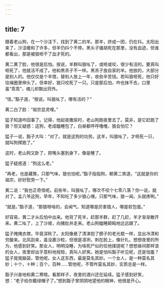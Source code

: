 ```yaml
---
---
---
```

title: 7
---



跟着老山狗，在一个沙洼下，找到了黄二的羊。那羊，挤成一团，仍在抖。太阳出来了，沙洼暖和了许多，但羊仍抖个不停。黑头子骚胡死在那里，没有血迹，但谁都看出，那是被狼咂干了血才死的。

黄二黄了脸，他很是后怕。按说，羊群叫狼吆了，或咂或咬，很少有活的。要真叫咂死了，他就活不成了。他和黑羔子不一样。黑羔子放自家的羊。他放的，大部分是别人的。他仅仅是个羊倌，替别人放上一年，收些辛苦钱。若叫狼咂死，他只好往绳圈里伸头了。但幸好，狼只咬死了一只。只是那后怕，咋也抹不去，口里虽“乖乖”，魂儿却飘出窍外。

“怪。”豁子道，“按说，叫狼吆了，哪有活的？”

黄二白了脸：“祖宗显灵哩。”

猛子知道咋回事了。记得，他起夜撒尿时，老山狗跑夜里去了。莫非，是它赶跑了狼？但又疑惑：这狗，老成瞌睡包了，白昼都呼呼噜噜，狼会怕它？

猛子一说，豁子大叫：“对了。就是这狗的功劳。这羊，叫狼吆了，才咂死一只，就叫狗撵跑了。”

这时，老山狗又卧了，把嘴头塞到身下，像是睡了。

猛子疑惑道：“狗这么老。”

“再老，也是藏獒，只那气味，狼也怕呢。”豁子指指狗，朝黄二笑道，“这就是你的祖宗，好好慰劳一下。”

黄二说：“我也正奇怪呢。前些年，叫狼吆了，哪次不咬个七零八落？你一说，就对了。孟八爷这狗，早年，不知吃了多少狼心哩。只那气味，狼一闻，头就疼咧。”

“就是。”豁子道，“那狼呀啥的，会闻气，知道哪是厉害猎人，哪是软包蛋。”

好容易，黄二才从后怕中出来。他背了死羊，赶那羊群，赶了几赶，羊才渐渐散开来。黄二吆了，上了沙坡，向猪肚井走来。老山狗瞌睡颠盹地远远跟了。

猛子掩掩衣襟，毕竟深秋了。太阳像悬了清涕抱了膀子的老光棍一样，显出冷清和穷酸来。北风刮来，虽没裹沙粒，但很是凛冽，刺在脸上，像针扎。想想夜里的所为，他感到好笑。那女人，明明没睡，为啥死尸似的任他揉搓呢？想想昼间那样浪的女人，夜里却出乎意料地规矩，真叫人好笑。她是怕叫豁子听见呢，还是怕羞？猛子晃晃脑袋，管他呢。女人这东西，最是莫名其妙。一个女人，是一种莫名其妙；十个，十种；百个，百种……管他呢，不管咋莫名其妙，实质总是一样。

豁子兴奋地和黄二寒暄。看那样子，夜里的酒兴还在延续。猛子感到好笑，想：“老子给你戴绿帽子了。”想到豁子曾阴阴地望他的眼神，他很是开心。